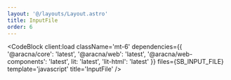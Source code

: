 ```yaml
---
layout: '@/layouts/Layout.astro'
title: InputFile
order: 6
---
```



<InputFileComponentBlock client:load />

<CodeBlock
  client:load
  className='mt-6'
  dependencies={{
    '@aracna/core': 'latest',
    '@aracna/web': 'latest',
    '@aracna/web-components': 'latest',
    lit: 'latest',
    'lit-html': 'latest'
  }}
  files={SB_INPUT_FILE}
  template='javascript'
  title='InputFile'
/>
